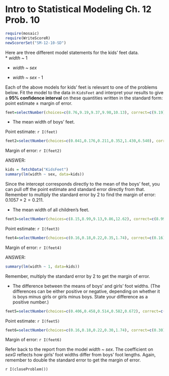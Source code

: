 Intro to Statistical Modeling Ch. 12 Prob. 10
========================================================
```r
require(mosaic)
require(WriteScoreR)
newScorerSet("SM-12-10-SD")
```
Here are three different model statements for the kids' feet
data.  
* *width* ~ 1

* *width* ~ *sex*

* *width* ~ *sex* - 1


Each of the above models for kids' feet is relevant to one of the problems below.  Fit the model to the data in `KidsFeet` and interpret your results to give a **95% confidence interval** on these quantities written in the standard form: point estimate $\pm$ margin of error.
```r
feet=selectNumber(choices=c(8.76,9.19,9.37,9.98,10.13), correct=c(9.19), totalPts=1, name="PtEstimateBoys")
```
* The mean width of boys' feet.

Point estimate: `r I(feet)`
```r
feet2=selectNumber(choices=c(0.041,0.176,0.211,0.352,1.430,6.540), correct=c(0.211), totalPts=1, name="MargErrorBoys")
```
Margin of error: `r I(feet2)`

<aside>
ANSWER:    
```r
kids = fetchData("KidsFeet")
summary(lm(width ~ sex, data=kids))
```

Since the intercept corresponds directly to the mean of the boys' feet, you can pull off the point estimate and standard error directly from that.  Remember to multiply the standard error by 2 to find the margin of error: $0.1057 \times 2 = 0.211$.
</aside>



* The mean width of all children's feet.
```r
feet3=selectNumber(choices=c(8.15,8.99,9.13,9.86,12.62), correct=c(8.99), totalPts=1, name="PtEstimateAll")
```
Point estimate: `r I(feet3)`
```r
feet4=selectNumber(choices=c(0.16,0.18,0.22,0.35,1.74), correct=c(0.16), totalPts=1, name="MargErrorAll")
```
Margin of error: `r I(feet4)`



<aside>
ANSWER:    
``` r
summary(lm(width ~ 1, data=kids))
```

Remember, multiply the standard error by 2 to get the margin of error.
</aside>

* The difference between the means of boys' and girls' foot  widths.  (The differences can be either positive or negative,  depending on whether it is boys minus girls or girls minus boys. State your difference as a positive number.)  
```r
feet5=selectNumber(choices=c(0.406,0.458,0.514,0.582,0.672), correct=c(0.406), totalPts=1, name="PtEstimateDif")
```
Point estimate: `r I(feet5)`
```r
feet6=selectNumber(choices=c(0.16,0.18,0.22,0.30,1.74), correct=c(0.30), totalPts=1, name="MargErrorDif")
```
Margin of error: `r I(feet6)`


<aside>
Refer back to the report from the model *width* ~ *sex*. The coefficient on *sexG* reflects how girls' foot widths differ from boys' foot lengths.  Again, remember to double the standard error to get the margin of error.
</aside>


`r I(closeProblem())`
